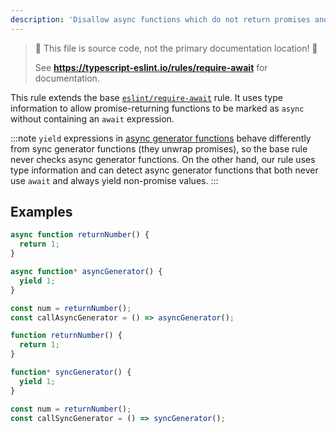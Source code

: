 ```yaml
---
description: 'Disallow async functions which do not return promises and have no `await` expression.'
---
```



> 🛑 This file is source code, not the primary documentation location! 🛑
>
> See **https://typescript-eslint.io/rules/require-await** for documentation.

This rule extends the base [`eslint/require-await`](https://eslint.org/docs/rules/require-await) rule.
It uses type information to allow promise-returning functions to be marked as `async` without containing an `await` expression.

:::note
`yield` expressions in [async generator functions](https://developer.mozilla.org/en-US/docs/Web/JavaScript/Reference/Statements/async_function*) behave differently from sync generator functions (they unwrap promises), so the base rule never checks async generator functions. On the other hand, our rule uses type information and can detect async generator functions that both never use `await` and always yield non-promise values.
:::

## Examples

<Tabs>
<TabItem value="❌ Incorrect">

```ts
async function returnNumber() {
  return 1;
}

async function* asyncGenerator() {
  yield 1;
}

const num = returnNumber();
const callAsyncGenerator = () => asyncGenerator();
```

</TabItem>
<TabItem value="✅ Correct">

```ts
function returnNumber() {
  return 1;
}

function* syncGenerator() {
  yield 1;
}

const num = returnNumber();
const callSyncGenerator = () => syncGenerator();
```

</TabItem>
</Tabs>
